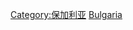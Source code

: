 {{Commons category|Subdivisions of Bulgaria}}

[[Category:保加利亚|Category:保加利亚]]
[[Category:歐洲國家行政區劃|Bulgaria]]
